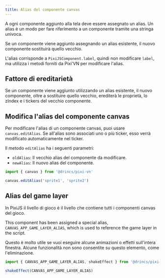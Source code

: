 ```yaml
---
title: Alias del componente canvas
---
```


A ogni componente aggiunto alla tela deve essere assegnato un alias. Un alias è un modo per fare riferimento a un componente tramite una stringa univoca.

Se un componente viene aggiunto assegnando un alias esistente, il nuovo componente sostituirà quello vecchio.

L'alias corrisponde a `PixiJSComponent.label`, quindi non modificare `label`, ma utilizza i <DynamicLink href="/start/canvas-functions">metodi forniti da Pixi'VN</DynamicLink> per modificare l'alias.

## Fattore di ereditarietà

Se un componente viene aggiunto utilizzando un alias esistente, il nuovo componente, oltre a sostituire quello vecchio, erediterà le proprietà, lo zIndex e i <DynamicLink href="/start/canvas-tickers">tickers</DynamicLink> del vecchio componente.

<Sandbox
  template="6yql5k"
  entry="/src/ink/start.ink,/src/utils/assets-utility.ts"
/>

## Modifica l'alias del componente canvas

Per modificare l'alias di un componente canvas, puoi usare `canvas.editAlias`. Se all'alias sono associati uno o più <DynamicLink href="/start/canvas-tickers">ticker</DynamicLink>, esso verrà modificato automaticamente nel ticker.

Il metodo `editAlias` ha i seguenti parametri:

- `oldAlias`: Il vecchio alias del componente da modificare.
- `newAlias`: Il nuovo alias del componente.

```typescript
import { canvas } from '@drincs/pixi-vn'

canvas.editAlias('sprite1', 'sprite2')
```

## Alias ​​del game layer

In PixiJS il livello di gioco è il livello che contiene tutti i componenti canvas del gioco.

This component has been assigned a special alias, `CANVAS_APP_GAME_LAYER_ALIAS`, which is used to reference the game layer in the script.

Questo è molto utile se vuoi eseguire alcune <DynamicLink href="/start/canvas-animations-effects">animazioni o effetti</DynamicLink> sull'intera finestra. Alcune funzionalità non sono consentite su questo elemento, come l'eliminazione.

```typescript
import { CANVAS_APP_GAME_LAYER_ALIAS, shakeEffect } from '@drincs/pixi-vn'

shakeEffect(CANVAS_APP_GAME_LAYER_ALIAS)
```

